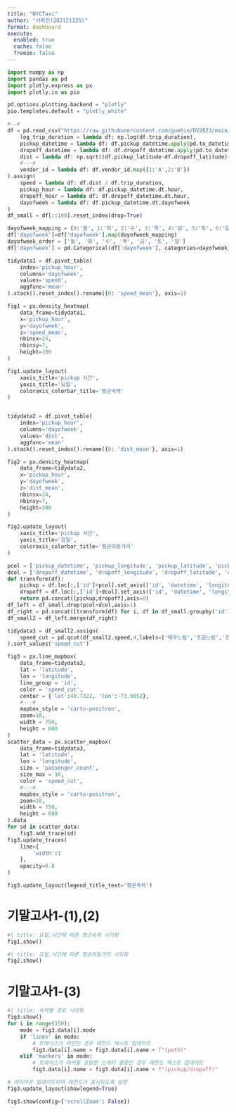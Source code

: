 ```yaml
---
title: "NYCTaxi"
author: "서하진(202121225)"
format: dashboard
execute: 
  enabled: true
  cache: false
  freeze: false
---
```

```python
import numpy as np
import pandas as pd
import plotly.express as px
import plotly.io as pio

pd.options.plotting.backend = "plotly"
pio.templates.default = "plotly_white"

#--#
df = pd.read_csv("https://raw.githubusercontent.com/guebin/DV2023/main/posts/NYCTaxi.csv").assign(
    log_trip_duration = lambda df: np.log(df.trip_duration),
    pickup_datetime = lambda df: df.pickup_datetime.apply(pd.to_datetime),
    dropoff_datetime = lambda df: df.dropoff_datetime.apply(pd.to_datetime),
    dist = lambda df: np.sqrt((df.pickup_latitude-df.dropoff_latitude)**2 + (df.pickup_longitude-df.dropoff_longitude)**2),
    #---#
    vendor_id = lambda df: df.vendor_id.map({1:'A',2:'B'})
).assign(
    speed = lambda df: df.dist / df.trip_duration,
    pickup_hour = lambda df: df.pickup_datetime.dt.hour,
    dropoff_hour = lambda df: df.dropoff_datetime.dt.hour,
    dayofweek = lambda df: df.pickup_datetime.dt.dayofweek
)
df_small = df[::100].reset_index(drop=True)

dayofweek_mapping = {0:'월', 1:'화', 2:'수', 3:'목', 4:'금', 5:'토', 6:'일'}
df['dayofweek']=df['dayofweek'].map(dayofweek_mapping)
dayofweek_order = ['월', '화', '수', '목', '금', '토', '일']
df['dayofweek'] = pd.Categorical(df['dayofweek'], categories=dayofweek_order, ordered=True)

tidydata1 = df.pivot_table(
    index='pickup_hour',
    columns='dayofweek',
    values='speed',
    aggfunc='mean'
).stack().reset_index().rename({0: 'speed_mean'}, axis=1)

fig1 = px.density_heatmap(
    data_frame=tidydata1,
    x='pickup_hour',
    y='dayofweek',
    z='speed_mean',
    nbinsx=24,
    nbinsy=7,
    height=300
)

fig1.update_layout(
    xaxis_title='pickup 시간',
    yaxis_title='요일',
    coloraxis_colorbar_title='평균속력'
)


tidydata2 = df.pivot_table(
    index='pickup_hour',
    columns='dayofweek',
    values='dist',
    aggfunc='mean'
).stack().reset_index().rename({0: 'dist_mean'}, axis=1)

fig2 = px.density_heatmap(
    data_frame=tidydata2,
    x='pickup_hour',
    y='dayofweek',
    z='dist_mean',
    nbinsx=24,
    nbinsy=7,
    height=300
)

fig2.update_layout(
    xaxis_title='pickup 시간',
    yaxis_title='요일',
    coloraxis_colorbar_title='평균이동거리'
)

pcol = ['pickup_datetime', 'pickup_longitude', 'pickup_latitude', 'pickup_hour']
dcol = ['dropoff_datetime', 'dropoff_longitude', 'dropoff_latitude', 'dropoff_hour']
def transform(df):
    pickup = df.loc[:,['id']+pcol].set_axis(['id', 'datetime', 'longitude', 'latitude', 'hour'],axis=1).assign(type = 'pickup')
    dropoff = df.loc[:,['id']+dcol].set_axis(['id', 'datetime', 'longitude', 'latitude', 'hour'],axis=1).assign(type = 'dropoff')
    return pd.concat([pickup,dropoff],axis=0)
df_left = df_small.drop(pcol+dcol,axis=1)
df_right = pd.concat([transform(df) for i, df in df_small.groupby('id')]).reset_index(drop=True)
df_small2 = df_left.merge(df_right)

tidydata3 = df_small2.assign(
    speed_cut = pd.qcut(df_small2.speed,4,labels=['매우느림','조금느림','조금빠름','매우빠름'])
).sort_values('speed_cut')

fig3 = px.line_mapbox(
    data_frame=tidydata3,
    lat = 'latitude',
    lon = 'longitude',
    line_group = 'id',
    color = 'speed_cut',
    center = {'lat':40.7322, 'lon':-73.9052},
    #---#
    mapbox_style = 'carto-positron',
    zoom=10,
    width = 750,
    height = 600    
)
scatter_data = px.scatter_mapbox(
    data_frame=tidydata3,
    lat = 'latitude',
    lon = 'longitude',
    size = 'passenger_count',
    size_max = 10,
    color = 'speed_cut',
    #---#
    mapbox_style = 'carto-positron',
    zoom=10,
    width = 750,
    height = 600    
).data 
for sd in scatter_data: 
    fig3.add_trace(sd)
fig3.update_traces(
    line={
        'width':1
    },
    opacity=0.8
)

fig3.update_layout(legend_title_text='평균속력')
```



# 기말고사1-(1),(2)

```python
#| title: 요일,시간에 따른 평균속력 시각화        
fig1.show()
```

```python
#| title: 요일,시간에 따른 평균이동거리 시각화        
fig2.show()
```

# 기말고사1-(3)

```python
#| title: 속력별 경로 시각화
fig3.show()
for i in range(150):
    mode = fig3.data[i].mode
    if 'lines' in mode:
        # 트레이스가 라인인 경우 레전드 텍스트 업데이트
        fig3.data[i].name = fig3.data[i].name + f"(path)"
    elif 'markers' in mode:
        # 트레이스가 마커를 포함한 스캐터 플롯인 경우 레전드 텍스트 업데이트
        fig3.data[i].name = fig3.data[i].name + f"(pickup/dropoff)"

# 레이아웃 업데이트하여 레전드가 표시되도록 설정
fig3.update_layout(showlegend=True)

fig3.show(config={'scrollZoom': False})
```